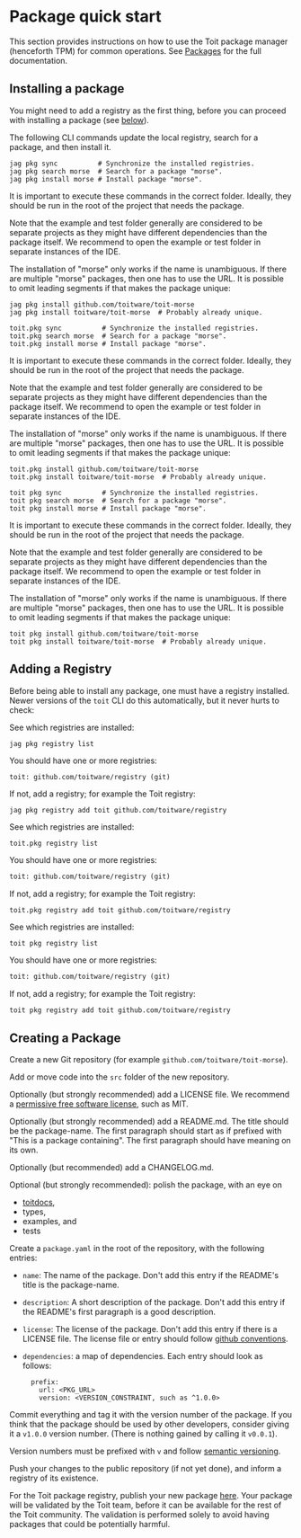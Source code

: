 # Package quick start

This section provides instructions on how to use the Toit package manager (henceforth TPM) for common operations. See [Packages](../../package) for the full documentation.

## Installing a package

You might need to add a registry as the first thing, before you can proceed with installing a package (see [below](#adding-a-registry)).

The following CLI commands update the local registry, search for a package, and then install it.

<Tabs>
<Tab label="Jaguar">

```shell
jag pkg sync          # Synchronize the installed registries.
jag pkg search morse  # Search for a package "morse".
jag pkg install morse # Install package "morse".
```

It is important to execute these commands in the correct folder. Ideally,
they should be run in the root of the project that needs the package.

Note that the example and test folder generally are considered to be
separate projects as they might have different dependencies than the package
itself. We recommend to open the example or test folder in separate instances
of the IDE.

<Note title="Unique names">

The installation of "morse" only works if the name is unambiguous. If there are multiple "morse" packages, then one has to use the URL. It is possible to omit leading segments if that makes the package unique:

```shell
jag pkg install github.com/toitware/toit-morse
jag pkg install toitware/toit-morse  # Probably already unique.
```

</Note>
</Tab>
<Tab label="toitlang.org">

```shell
toit.pkg sync          # Synchronize the installed registries.
toit.pkg search morse  # Search for a package "morse".
toit.pkg install morse # Install package "morse".
```

It is important to execute these commands in the correct folder. Ideally,
they should be run in the root of the project that needs the package.

Note that the example and test folder generally are considered to be
separate projects as they might have different dependencies than the package
itself. We recommend to open the example or test folder in separate instances
of the IDE.

<Note title="Unique names">

The installation of "morse" only works if the name is unambiguous. If there are multiple "morse" packages, then one has to use the URL. It is possible to omit leading segments if that makes the package unique:

```shell
toit.pkg install github.com/toitware/toit-morse
toit.pkg install toitware/toit-morse  # Probably already unique.
```

</Note>
</Tab>
<Tab label="toit.io">

```shell
toit pkg sync          # Synchronize the installed registries.
toit pkg search morse  # Search for a package "morse".
toit pkg install morse # Install package "morse".
```

It is important to execute these commands in the correct folder. Ideally,
they should be run in the root of the project that needs the package.

Note that the example and test folder generally are considered to be
separate projects as they might have different dependencies than the package
itself. We recommend to open the example or test folder in separate instances
of the IDE.

<Note title="Unique names">

The installation of "morse" only works if the name is unambiguous. If there are multiple "morse" packages, then one has to use the URL. It is possible to omit leading segments if that makes the package unique:

```shell
toit pkg install github.com/toitware/toit-morse
toit pkg install toitware/toit-morse  # Probably already unique.
```

</Note>
</Tab>
</Tabs>

## Adding a Registry

Before being able to install any package, one must have a registry installed. Newer versions of the `toit` CLI do this automatically, but it never hurts to check:

<Tabs>
<Tab label="Jaguar">

See which registries are installed:

```shell
jag pkg registry list
```

You should have one or more registries:

```txt
toit: github.com/toitware/registry (git)
```

If not, add a registry; for example the Toit registry:

```shell
jag pkg registry add toit github.com/toitware/registry
```
</Tab>
<Tab label="toitlang.org">

See which registries are installed:

```shell
toit.pkg registry list
```

You should have one or more registries:

```txt
toit: github.com/toitware/registry (git)
```

If not, add a registry; for example the Toit registry:

```shell
toit.pkg registry add toit github.com/toitware/registry
```
</Tab>
<Tab label="toit.io">

See which registries are installed:

```shell
toit pkg registry list
```

You should have one or more registries:

```txt
toit: github.com/toitware/registry (git)
```

If not, add a registry; for example the Toit registry:

```shell
toit pkg registry add toit github.com/toitware/registry
```
</Tab>
</Tabs>

## Creating a Package

Create a new Git repository (for example `github.com/toitware/toit-morse`).

Add or move code into the `src` folder of the new repository.

Optionally (but strongly recommended) add a LICENSE file. We recommend a [permissive free software license](https://en.wikipedia.org/wiki/Permissive_software_license), such as MIT.

Optionally (but strongly recommended) add a README.md. The title should be the package-name. The first paragraph should start as if prefixed with "This is a package containing". The first paragraph should have meaning on its own.

Optionally (but recommended) add a CHANGELOG.md.

Optional (but strongly recommended): polish the package, with an eye on

- [toitdocs](../../sdk/toitdoc),
- types,
- examples, and
- tests

Create a `package.yaml` in the root of the repository, with the following entries:

- `name`: The name of the package. Don't add this entry if the README's title is the package-name.

- `description`: A short description of the package. Don't add this entry if the README's first paragraph is a good description.

- `license`: The license of the package. Don't add this entry if there is a LICENSE file. The license file or entry should follow [github conventions](https://docs.github.com/en/github/creating-cloning-and-archiving-repositories/licensing-a-repository).

- `dependencies`: a map of dependencies. Each entry should look as follows:
  ```
    prefix:
      url: <PKG_URL>
      version: <VERSION_CONSTRAINT, such as ^1.0.0>
  ```

Commit everything and tag it with the version number of the package. If you think that the package should be used by other developers, consider giving it a `v1.0.0` version number. (There is nothing gained by calling it `v0.0.1`).

Version numbers must be prefixed with `v` and follow [semantic versioning](https://semver.org).

Push your changes to the public repository (if not yet done), and inform a registry of its existence.

For the Toit package registry, publish your new package [here](https://pkg.toit.io/publish). Your package will be validated by the Toit team, before it can be available for the rest of the
Toit community. The validation is performed solely to avoid having packages that could be potentially harmful.
